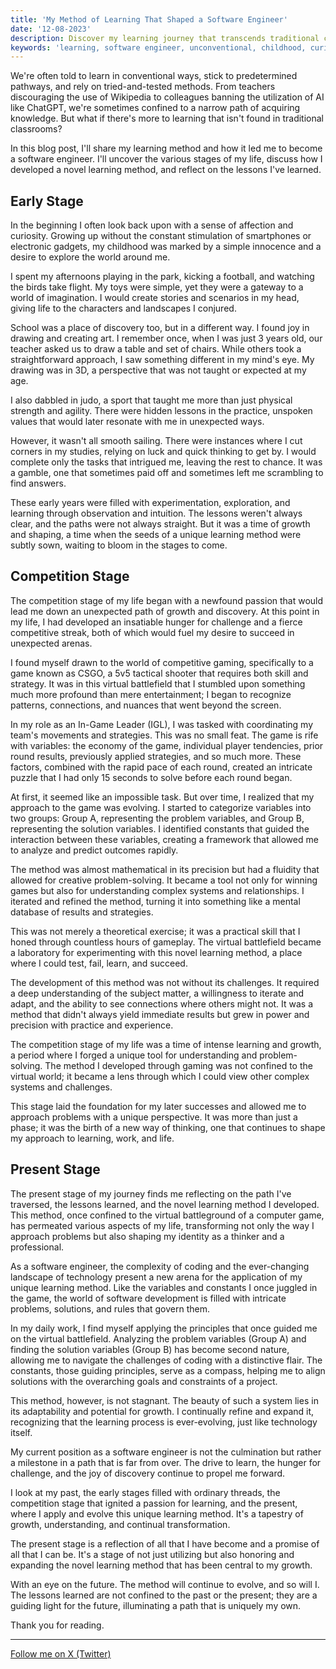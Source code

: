 ```yaml
---
title: 'My Method of Learning That Shaped a Software Engineer'
date: '12-08-2023'
description: Discover my learning journey that transcends traditional classrooms and conventional wisdom. From childhood curiosities to competitive gaming insights, this blog post delves into the novel approach to problem-solving that guided me to become a software engineer.
keywords: 'learning, software engineer, unconventional, childhood, curiosity, competitive gaming, problem-solving, novel approach, stages of life, affection, exploration, discovery, creativity, intuition, growth, competition, challenge, CSGO, In-Game Leader, strategy, mental database, complex systems, relationships, iteration, refinement, present stage, reflection, coding, technology, variables, constants, solutions, adaptability, continual transformation, future'
---
```


We're often told to learn in conventional ways, stick to predetermined pathways, and rely on tried-and-tested methods. From teachers discouraging the use of Wikipedia to colleagues banning the utilization of AI like ChatGPT, we're sometimes confined to a narrow path of acquiring knowledge. But what if there's more to learning that isn't found in traditional classrooms?

In this blog post, I'll share my learning method and how it led me to become a software engineer. I'll uncover the various stages of my life, discuss how I developed a novel learning method, and reflect on the lessons I've learned.

## Early Stage

In the beginning I often look back upon with a sense of affection and curiosity. Growing up without the constant stimulation of smartphones or electronic gadgets, my childhood was marked by a simple innocence and a desire to explore the world around me.

I spent my afternoons playing in the park, kicking a football, and watching the birds take flight. My toys were simple, yet they were a gateway to a world of imagination. I would create stories and scenarios in my head, giving life to the characters and landscapes I conjured.

School was a place of discovery too, but in a different way. I found joy in drawing and creating art. I remember once, when I was just 3 years old, our teacher asked us to draw a table and set of chairs. While others took a straightforward approach, I saw something different in my mind's eye. My drawing was in 3D, a perspective that was not taught or expected at my age.

I also dabbled in judo, a sport that taught me more than just physical strength and agility. There were hidden lessons in the practice, unspoken values that would later resonate with me in unexpected ways.

However, it wasn't all smooth sailing. There were instances where I cut corners in my studies, relying on luck and quick thinking to get by. I would complete only the tasks that intrigued me, leaving the rest to chance. It was a gamble, one that sometimes paid off and sometimes left me scrambling to find answers.

These early years were filled with experimentation, exploration, and learning through observation and intuition. The lessons weren't always clear, and the paths were not always straight. But it was a time of growth and shaping, a time when the seeds of a unique learning method were subtly sown, waiting to bloom in the stages to come.

## Competition Stage

The competition stage of my life began with a newfound passion that would lead me down an unexpected path of growth and discovery. At this point in my life, I had developed an insatiable hunger for challenge and a fierce competitive streak, both of which would fuel my desire to succeed in unexpected arenas.

I found myself drawn to the world of competitive gaming, specifically to a game known as CSGO, a 5v5 tactical shooter that requires both skill and strategy. It was in this virtual battlefield that I stumbled upon something much more profound than mere entertainment; I began to recognize patterns, connections, and nuances that went beyond the screen.

In my role as an In-Game Leader (IGL), I was tasked with coordinating my team's movements and strategies. This was no small feat. The game is rife with variables: the economy of the game, individual player tendencies, prior round results, previously applied strategies, and so much more. These factors, combined with the rapid pace of each round, created an intricate puzzle that I had only 15 seconds to solve before each round began.

At first, it seemed like an impossible task. But over time, I realized that my approach to the game was evolving. I started to categorize variables into two groups: Group A, representing the problem variables, and Group B, representing the solution variables. I identified constants that guided the interaction between these variables, creating a framework that allowed me to analyze and predict outcomes rapidly.

The method was almost mathematical in its precision but had a fluidity that allowed for creative problem-solving. It became a tool not only for winning games but also for understanding complex systems and relationships. I iterated and refined the method, turning it into something like a mental database of results and strategies.

This was not merely a theoretical exercise; it was a practical skill that I honed through countless hours of gameplay. The virtual battlefield became a laboratory for experimenting with this novel learning method, a place where I could test, fail, learn, and succeed.

The development of this method was not without its challenges. It required a deep understanding of the subject matter, a willingness to iterate and adapt, and the ability to see connections where others might not. It was a method that didn't always yield immediate results but grew in power and precision with practice and experience.

The competition stage of my life was a time of intense learning and growth, a period where I forged a unique tool for understanding and problem-solving. The method I developed through gaming was not confined to the virtual world; it became a lens through which I could view other complex systems and challenges.

This stage laid the foundation for my later successes and allowed me to approach problems with a unique perspective. It was more than just a phase; it was the birth of a new way of thinking, one that continues to shape my approach to learning, work, and life.

## Present Stage

The present stage of my journey finds me reflecting on the path I've traversed, the lessons learned, and the novel learning method I developed. This method, once confined to the virtual battleground of a computer game, has permeated various aspects of my life, transforming not only the way I approach problems but also shaping my identity as a thinker and a professional.

As a software engineer, the complexity of coding and the ever-changing landscape of technology present a new arena for the application of my unique learning method. Like the variables and constants I once juggled in the game, the world of software development is filled with intricate problems, solutions, and rules that govern them.

In my daily work, I find myself applying the principles that once guided me on the virtual battlefield. Analyzing the problem variables (Group A) and finding the solution variables (Group B) has become second nature, allowing me to navigate the challenges of coding with a distinctive flair. The constants, those guiding principles, serve as a compass, helping me to align solutions with the overarching goals and constraints of a project.

This method, however, is not stagnant. The beauty of such a system lies in its adaptability and potential for growth. I continually refine and expand it, recognizing that the learning process is ever-evolving, just like technology itself.

My current position as a software engineer is not the culmination but rather a milestone in a path that is far from over. The drive to learn, the hunger for challenge, and the joy of discovery continue to propel me forward.

I look at my past, the early stages filled with ordinary threads, the competition stage that ignited a passion for learning, and the present, where I apply and evolve this unique learning method. It's a tapestry of growth, understanding, and continual transformation.

The present stage is a reflection of all that I have become and a promise of all that I can be. It's a stage of not just utilizing but also honoring and expanding the novel learning method that has been central to my growth.

With an eye on the future. The method will continue to evolve, and so will I. The lessons learned are not confined to the past or the present; they are a guiding light for the future, illuminating a path that is uniquely my own.

Thank you for reading.

---

[Follow me on X (Twitter)](https://x.com/saugardev)
